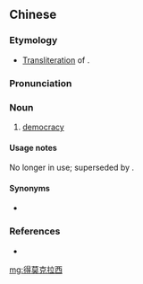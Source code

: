 ==Chinese==
{{zh-forms|gloss=-}}

===Etymology===
* [[transliteration|Transliteration]] of {{etyl|en|zh}} {{m|en|democracy}}.

===Pronunciation===
{{zh-pron
|m=démòkèlāxī
|cat=n
}}

===Noun===
{{zh-noun}}

# {{lb|zh|archaic}} [[democracy]]

====Usage notes====
No longer in use; superseded by {{zh-l|民主}}.

====Synonyms====
* {{zh-l|民主}}

===References===
* {{cite-book|last=Kane|first=Daniel|coauthors=|year=2006|edition=|title=The Chinese Language: Its History and Current Usage|language=English/Chinese|publisher=Tuttle Publishing|location=Singapore|isbn=0-8048-3853-4}}

[[mg:得莫克拉西]]